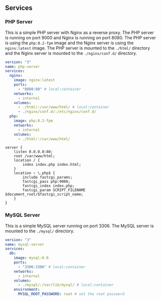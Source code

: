 ## Services

### PHP Server

This is a simple PHP server with Nginx as a reverse proxy. The PHP server is running on port 9000 and Nginx is running on port 8080. The PHP server is using the `php:8.2-fpm` image and the Nginx server is using the `nginx:latest` image. The PHP server is mounted to the `./html/` directory and the Nginx server is mounted to the `./nginx/conf.d/` directory.


<FileTree>
  <FileTree.Folder name="php-server" defaultOpen>
    <FileTree.File name="docker-compose.yml" />
    <FileTree.Folder name="html" defaultOpen>
      <FileTree.File name="index.php" />
    </FileTree.Folder>
    <FileTree.Folder name="nginx" defaultOpen>
      <FileTree.Folder name="conf.d" defaultOpen>
        <FileTree.File name="default.conf" />
      </FileTree.Folder>
    </FileTree.Folder>
  </FileTree.Folder>
</FileTree>

```yml filename="docker-compose.yml"
version: "3"
name: php-server
services:
  nginx:
    image: nginx:latest
    ports:
      - "8080:80" # local:container
    networks:
      - internal
    volumes:
      - ./html/:/var/www/html/ # local:container
      - ./nginx/conf.d/:/etc/nginx/conf.d/
  php:
    image: php:8.2-fpm
    networks:
      - internal
    volumes:
      - ./html/:/var/www/html/
```

```nginx filename="nginx/conf.d/nginx.conf"
server {
    listen 0.0.0.0:80;
    root /var/www/html;
    location / {
        index index.php index.html;
    }
    location ~ \.php$ {
        include fastcgi_params;
        fastcgi_pass php:9000;
        fastcgi_index index.php;
        fastcgi_param SCRIPT_FILENAME $document_root/$fastcgi_script_name;
    }
}
```

### MySQL Server

This is a simple MySQL server running on port 3306. The MySQL server is mounted to the `./mysql/` directory.

```yml filename="docker-compose.yml"
version: "3"
name: mysql-server
services:
  db:
    image: mysql:8.0
    ports:
      - "3306:3306" # local:container
    networks:
      - internal
    volumes:
      - ./mysql/:/var/lib/mysql/ # local:container
    environment:
      MYSQL_ROOT_PASSWORD: root # set the root password
```
